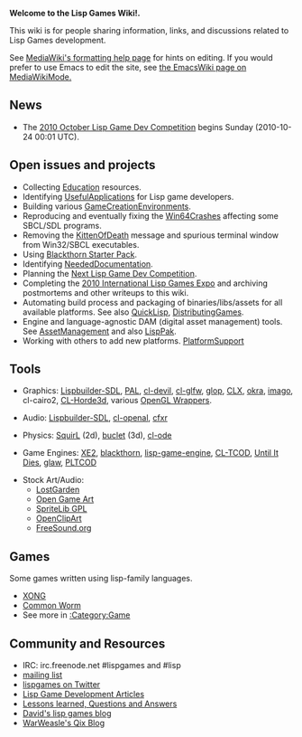 '''Welcome to the Lisp Games Wiki!.'''

This wiki is for people sharing information, links, and discussions related to Lisp Games development.

See [http://www.mediawiki.org/wiki/Help:Formatting MediaWiki's formatting help page] for hints on editing.
If you would prefer to use Emacs to edit the site, see [http://www.emacswiki.org/emacs/MediaWikiMode the EmacsWiki page on MediaWikiMode.]

== News ==

* The [[2010 October Lisp Game Dev Competition]] begins Sunday (2010-10-24 00:01 UTC).

== Open issues and projects == 

* Collecting [[Education]] resources.
* Identifying [[UsefulApplications]] for Lisp game developers.
* Building various [[GameCreationEnvironments]].
* Reproducing and eventually fixing the [[Win64Crashes]] affecting some SBCL/SDL programs. 
* Removing the [[KittenOfDeath]] message and spurious terminal window from Win32/SBCL executables.
* Using [http://code.google.com/p/blackthorn-engine/wiki/BlackthornStarterPack Blackthorn Starter Pack].
* Identifying [[NeededDocumentation]].
* Planning the [[Next Lisp Game Dev Competition]].
* Completing the [[ILGE2010|2010 International Lisp Games Expo]] and archiving postmortems and other writeups to this wiki.
* Automating build process and packaging of binaries/libs/assets for all available platforms. See also [[QuickLisp]], [[DistributingGames]].
* Engine and language-agnostic DAM (digital asset management) tools. See [[AssetManagement]] and also [[LispPak]].
* Working with others to add new platforms. [[PlatformSupport]]

== Tools ==

* Graphics: [[Lispbuilder-SDL]], [[PAL]], [[cl-devil]], [[cl-glfw]], [[glop]], [[CLX]], [[okra]], [[imago]], cl-cairo2, [http://github.com/anwyn/cl-horde3d CL-Horde3d], various [[OpenGL Wrappers]].

* Audio: [[Lispbuilder-SDL]], [[cl-openal]], [http://thirdcog.eu/apps/cfxr cfxr]

* Physics: [[SquirL]] (2d), [[buclet]] (3d), [[cl-ode]]

* Game Engines: [[XE2]], [http://code.google.com/p/blackthorn-engine/ blackthorn], [http://code.google.com/p/lisp-game-engine/ lisp-game-engine], [http://bitbucket.org/eeeickythump/cl-tcod/ CL-TCOD], [[Until It Dies]], [[glaw]], [http://github.com/shr/pltcod PLTCOD]

* Stock Art/Audio: 
** [http://lostgarden.com/labels/free%20game%20graphics.html LostGarden]
** [http://opengameart.org Open Game Art]
** [http://www.flyingyogi.com/fun/spritelib.html SpriteLib GPL]
** [http://openclipart.org/tags/game OpenClipArt]
** [http://www.freesound.org/ FreeSound.org]

== Games ==
Some games written using lisp-family languages.

* [http://dto.github.com/notebook/xong.html XONG]
* [[Common Worm]]
* See more in [[:Category:Game]]

== Community and Resources ==

* IRC: irc.freenode.net #lispgames and #lisp
* [http://common-lisp.net/mailman/listinfo/lisp-game-dev mailing list]
* [http://twitter.com/lispgames lispgames on Twitter]
* [[Articles| Lisp Game Development Articles]]
* [[Lessons Learned|Lessons learned, Questions and Answers]]
* [http://lispgamesdev.blogspot.com/ David's lisp games blog]
* [http://lisp-qix.blogspot.com// WarWeasle's Qix Blog]